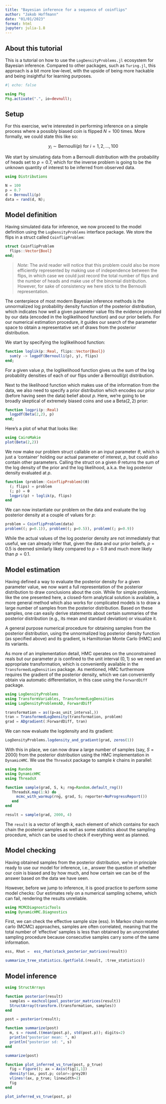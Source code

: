 ```yaml
---
title: "Bayesian inference for a sequence of coinflips"
author: "Jakob Hoffmann"
date: "01/01/2023"
format: html
jupyter: julia-1.8
---
```


## About this tutorial

This is a tutorial on how to use the `LogDensityProblems.jl` ecosystem for Bayesian inference. Compared to other packages, such as `Turing.jl`, this approach is a bit more low-level, with the upside of being more hackable and being insightful for learning purposes.

```julia
#| echo: false

using Pkg
Pkg.activate(".", io=devnull);
```

## Setup

For this exercise, we're interested in performing inference on a simple process where a possibly biased coin is flipped $N=100$ times. More formally, we could state this like so:

$$
y_i \sim \mathrm{Bernoulli}(p) \textrm{ for } i = 1,2,...,100
$$

We start by simulating data from a Bernoulli distribution with the probability of heads set to $p = 0.7$,  which for the inverse problem is going to be the unknown quantity of interest to be inferred from observed data.

```julia
using Distributions
```


```julia
N = 100
p = 0.7
d = Bernoulli(p)
data = rand(d, N);
```

## Model definition

Having simulated data for inference, we now proceed to the model definition using the `LogDensityProblems` interface package. We store the flips in a struct called `CoinflipProblem`:

```julia
struct CoinflipProblem
  flips::Vector{Bool}
end;
```

> *Note*: The avid reader will notice that this problem could also be more efficiently represented by making use of independence between the flips, in which case we could just record the total number of flips and the number of heads and make use of the binomial distribution. However, for sake of consistency we here stick to the Bernoulli representation.

The centerpiece of most modern Bayesian inference methods is the unnormalized log probability density function of the posterior distribution, which indicates how well a given parameter value fits the evidence provided by our data (encoded in the loglikelihood function) and our prior beliefs. For our numerical estimation procedure, it guides our search of the parameter space to obtain a representative set of draws from the posterior distribution.

We start by specifying the loglikelihood function:

```julia
function loglik(p::Real, flips::Vector{Bool})
  sum(y -> logpdf(Bernoulli(p), y), flips)
end;
```

For a given value $p$, the loglikelihood function gives us the sum of the log probability densities of each of our flips under a $\textrm{Bernoulli}(p)$ distribution.

Next to the likelihood function which makes use of the information from the data, we also need to specify a prior distribution which encodes our prior (before having seen the data) belief about $p$. Here, we're going to be broadly skeptical of extremely biased coins and use a $\mathrm{Beta}(2,2)$ prior:

```julia
function logpri(p::Real)
  logpdf(Beta(2,2), p)
end;
```

Here's a plot of what that looks like:

```julia
using CairoMakie
plot(Beta(2,2))
```

We now make our problem struct callable on an input parameter $\theta$, which is just a 'container' holding our actual parameter of interest, $p$, but could also contain other parameters. Calling the struct on a given $\theta$ returns the sum of the log density of the prior and the log likelihood, a.k.a. the log posterior density evaluated at $p$.

```julia
function (problem::CoinflipProblem)(θ)
  (; flips) = problem
  (; p) = θ
  logpri(p) + loglik(p, flips)
end  
```

We can now instantiate our problem on the data and evaluate the log posterior density at a couple of values for $p$:

```julia
problem = CoinflipProblem(data)
problem((; p=0.1)), problem((; p=0.5)), problem((; p=0.9))
```

While the actual values of the log posterior density are not immediately that useful, we can already infer that, given the data and our prior beliefs, $p=0.5$ is deemed similarly likely compared to $p=0.9$ and much more likely than $p=0.1$.

## Model estimation
Having defined a way to evaluate the posterior density for a given parameter value, we now want a full representation of the posterior distribution to draw conclusions about the coin. While for simple problems, like the one presented here, a closed-form analytical solution is available, a more general method which also works for complicated models is to draw a large number of samples from the posterior distribution. Based on these samples, one can easily derive statements about certain summaries of the posterior distribution (e.g., its mean and standard deviation) or visualize it.

A general purpose numerical procedure for obtaining samples from the posterior distribution, using the unnormalized log posterior density function (as specified above) and its gradient, is Hamiltonian Monte Carlo (HMC) and its variants. 

As more of an implementation detail, HMC operates on the unconstrained reals but our parameter $p$ is confined to the unit interval $(0,1)$ so we need an appropriate transformation, which is conveniently available in the `TransformedLogDensities` package. As mentioned, HMC furthermore requires the gradient of the posterior density, which we can conveniently obtain via automatic differentiation, in this case using the `ForwardDiff` package.

```julia
using LogDensityProblems
using TransformVariables, TransformedLogDensities
using LogDensityProblemsAD, ForwardDiff

transformation = as((p=as_unit_interval,))
tran = TransformedLogDensity(transformation, problem)
grad = ADgradient(:ForwardDiff, tran)
```

We can now evaluate the logdensity and its gradient:


```julia
LogDensityProblems.logdensity_and_gradient(grad, zeros(1))
```

With this in place, we can now draw a large number of samples (say, $S=2000$) from the posterior distribution using the HMC implementation in `DynamicHMC`. We use the `ThreadsX` package to sample $k$ chains in parallel:

```julia
using Random
using DynamicHMC
using ThreadsX

function sample(grad, S, k; rng=Random.default_rng()) 
   ThreadsX.map(1:k) do _
     mcmc_with_warmup(rng, grad, S; reporter=NoProgressReport())
   end
end

result = sample(grad, 2000, 4)
```

The `result` is a vector of length $k$, each element of which contains for each chain  the posterior samples as well as some statistics about the sampling procedure, which can be used to check if everything went as planned.

## Model checking

Having obtained samples from the posterior distribution, we're in principle ready to use our model for inference, i.e., answer the question of whether our coin is biased and by how much, and how certain we can be of the answer based on the data we have seen.

However, before we jump to inference, it is good practice to perform some model checks: Our estimates rely on a numerical sampling scheme, which can fail, rendering the results unreliable. 

```julia
using MCMCDiagnosticTools
using DynamicHMC.Diagnostics
```

First, we can check the effective sample size (ess). In Markov chain monte carlo (MCMC) approaches, samples are often correlated, meaning that the total number of 'effective' samples is less than obtained by an uncorrelated sampling procedure because consecutive samples carry some of the same information.

```julia
ess, Rhat =  ess_rhat(stack_posterior_matrices(result))
```

```julia
summarize_tree_statistics.(getfield.(result, :tree_statistics))
```

## Model inference

```julia
using StructArrays

function posterior(result)
  samples = eachcol(pool_posterior_matrices(result))
  StructArray(transform.(transformation, samples))
end

post = posterior(result);
```


```julia
function summarize(post)
  m, s = round.((mean(post.p), std(post.p)); digits=2)
  println("posterior mean: ", m)
  println("posterior sd: ", s)
end

summarize(post)
```

```julia
function plot_inferred_vs_true(post, p_true)
  fig = Figure(); ax = Axis(fig[1,1])
  density!(ax, post.p; color=:grey20)
  vlines!(ax, p_true; linewidth=2)
  fig
end

plot_inferred_vs_true(post, p)
```